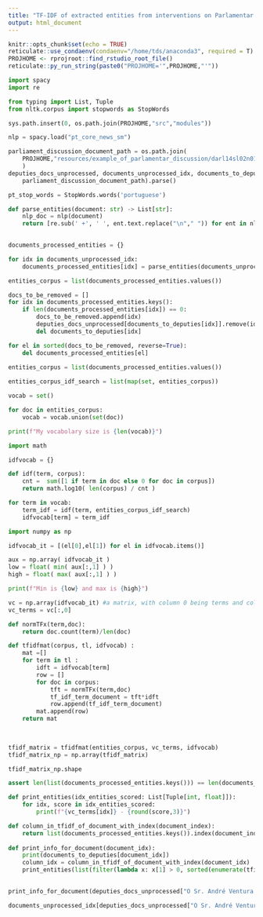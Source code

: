 ```yaml
---
title: "TF-IDF of extracted entities from interventions on Parlamentar Activity"
output: html_document
---
```


```r
knitr::opts_chunk$set(echo = TRUE)
reticulate::use_condaenv(condaenv="/home/tds/anaconda3", required = T)
PROJHOME <- rprojroot::find_rstudio_root_file()
reticulate::py_run_string(paste0("PROJHOME='",PROJHOME,"'"))
```


```python
import spacy
import re

from typing import List, Tuple
from nltk.corpus import stopwords as StopWords

sys.path.insert(0, os.path.join(PROJHOME,"src","modules"))

nlp = spacy.load("pt_core_news_sm")
```


```python
parliament_discussion_document_path = os.path.join(
    PROJHOME,"resources/example_of_parlamentar_discussion/darl14sl02n014.txt"
    )
deputies_docs_unprocessed, documents_unprocessed_idx, documents_to_deputies = ParliamentDiscussionsDocumentParser(
    parliament_discussion_document_path).parse()
```


```python
pt_stop_words = StopWords.words('portuguese')

def parse_entities(document: str) -> List[str]:
    nlp_doc = nlp(document)
    return [re.sub(' +', ' ', ent.text.replace("\n"," ")) for ent in nlp_doc.ents]
    
```


```python
documents_processed_entities = {}

for idx in documents_unprocessed_idx:
    documents_processed_entities[idx] = parse_entities(documents_unprocessed_idx[idx])

entities_corpus = list(documents_processed_entities.values())
```

```python
docs_to_be_removed = []
for idx in documents_processed_entities.keys():
    if len(documents_processed_entities[idx]) == 0:
        docs_to_be_removed.append(idx)
        deputies_docs_unprocessed[documents_to_deputies[idx]].remove(idx)
        del documents_to_deputies[idx]

for el in sorted(docs_to_be_removed, reverse=True):
    del documents_processed_entities[el]
    
entities_corpus = list(documents_processed_entities.values())
```


```python
entities_corpus_idf_search = list(map(set, entities_corpus))

vocab = set()

for doc in entities_corpus:
    vocab = vocab.union(set(doc))  

print(f"My vocabolary size is {len(vocab)}")
```

```python
import math

idfvocab = {}

def idf(term, corpus):
    cnt =  sum([1 if term in doc else 0 for doc in corpus])
    return math.log10( len(corpus) / cnt )

for term in vocab:
    term_idf = idf(term, entities_corpus_idf_search)
    idfvocab[term] = term_idf
```

```python
import numpy as np

idfvocab_it = [(el[0],el[1]) for el in idfvocab.items()]

aux = np.array( idfvocab_it )
low = float( min( aux[:,1] ) )
high = float( max( aux[:,1] ) )

print(f"Min is {low} and max is {high}")
```

```python
vc = np.array(idfvocab_it) #a matrix, with column 0 being terms and column 1 being idf
vc_terms = vc[:,0]
```

```python
def normTFx(term,doc):
    return doc.count(term)/len(doc)

def tfidfmat(corpus, tl, idfvocab) :
    mat =[]
    for term in tl :
        idft = idfvocab[term]
        row = []
        for doc in corpus:
            tft = normTFx(term,doc)
            tf_idf_term_document = tft*idft
            row.append(tf_idf_term_document)
        mat.append(row)
    return mat    
            
    

tfidf_matrix = tfidfmat(entities_corpus, vc_terms, idfvocab) 
tfidf_matrix_np = np.array(tfidf_matrix)
```

```python
tfidf_matrix_np.shape
```

```python
assert len(list(documents_processed_entities.keys())) == len(documents_to_deputies)
```


```python
def print_entities(idx_entities_scored: List[Tuple[int, float]]):
    for idx, score in idx_entities_scored:
        print(f"{vc_terms[idx]} - {round(score,3)}")

def column_in_tfidf_of_document_with_index(document_index):
    return list(documents_processed_entities.keys()).index(document_index)
        
def print_info_for_document(document_idx):
    print(documents_to_deputies[document_idx])
    column_idx = column_in_tfidf_of_document_with_index(document_idx)
    print_entities(list(filter(lambda x: x[1] > 0, sorted(enumerate(tfidf_matrix_np[:,column_idx].tolist()), key=lambda x: x[1], reverse=True))))
        
```

```python
print_info_for_document(deputies_docs_unprocessed["O Sr. André Ventura (CH)"][1])
```


```python
documents_unprocessed_idx[deputies_docs_unprocessed["O Sr. André Ventura (CH)"][12]]
```

